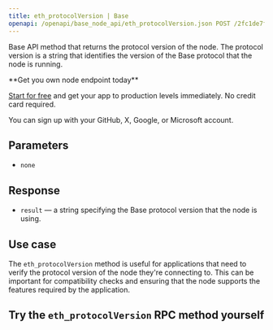 ---
title: eth_protocolVersion | Base
openapi: /openapi/base_node_api/eth_protocolVersion.json POST /2fc1de7f08c0465f6a28e3c355e0cb14
---

Base API method that returns the protocol version of the node. The protocol version is a string that identifies the version of the Base protocol that the node is running.

<Check>
**Get you own node endpoint today**

[Start for free](https://console.chainstack.com/) and get your app to production levels immediately. No credit card required.

You can sign up with your GitHub, X, Google, or Microsoft account.
</Check>


## Parameters

* `none`

## Response

* `result` — a string specifying the Base protocol version that the node is using.

## Use case

The `eth_protocolVersion` method is useful for applications that need to verify the protocol version of the node they're connecting to. This can be important for compatibility checks and ensuring that the node supports the features required by the application.

## Try the `eth_protocolVersion` RPC method yourself
